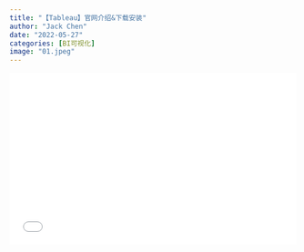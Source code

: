 ```yaml
---
title: "【Tableau】官网介绍&下载安装"
author: "Jack Chen"
date: "2022-05-27"
categories: [BI可视化]
image: "01.jpeg"
---
```


<div style="position: relative; padding: 30% 45%;">

<iframe style="position: absolute; width: 100%; height: 100%; left: 0; top: 0;" src="//player.bilibili.com/player.html?bvid=BV1jZ4y1q73t&page=1" frameborder="no" scrolling="no">

</iframe>

</div> 
